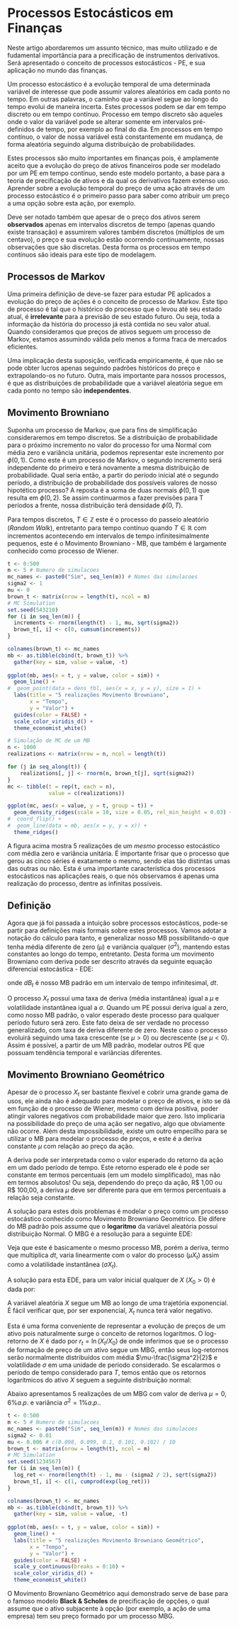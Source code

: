 # Processos Estocásticos em Finanças {#processos-estocasticos}

Neste artigo abordaremos um assunto técnico, mas muito utilizado e de fudamental importância para a precificação de instrumentos derivativos. Será apresentado o conceito de processos estocásticos - PE, e sua aplicação no mundo das finanças.

Um processo estocástico é a evolução temporal de uma determinada variável de interesse que pode assumir valores aleatórios em cada ponto no tempo. Em outras palavras, o caminho que a variável segue ao longo do tempo evolui de maneira incerta. Estes processos podem se dar em tempo discreto ou em tempo contínuo. Processo em tempo discreto são aqueles onde o valor da variável pode se alterar somente em intervalos pré-definidos de tempo, por exemplo ao final do dia. Em processos em tempo contínuo, o valor de nossa variável está constantemente em mudança, de forma aleatória seguindo alguma distribuição de probabilidades.

Estes processos são muito importantes em finanças pois, é amplamente aceito que a evolução do preço de ativos financeiros pode ser modelado por um PE em tempo contínuo, sendo este modelo portanto, a base para a teoria de precificação de ativos e da qual os derivativos fazem extenso uso. Aprender sobre a evolução temporal do preço de uma ação através de um processo estocástico é o primeiro passo para saber como atribuir um preço a uma opção sobre esta ação, por exemplo.

Deve ser notado também que apesar de o preço dos ativos serem **observados** apenas em intervalos discretos de tempo (apenas quando existe transação) e assumirem valores também discretos (múltiplos de um centavo), o preço e sua evolução estão ocorrendo continuamente, nossas observações que são discretas. Desta forma os processos em tempo contínuos são ideais para este tipo de modelagem.

## Processos de Markov {#markov}

Uma primeira definição de deve-se fazer para estudar PE aplicados a evolução do preço de ações é o conceito de processo de Markov. Este tipo de processo é tal que o histórico do processo que o levou até seu estado atual, é **irrelevante** para a previsão de seu estado futuro. Ou seja, toda a informação da história do processo já está contida no seu valor atual. Quando consideramos que preços de ativos seguem um processo de Markov, estamos assumindo válida pelo menos a forma fraca de mercados eficientes.

Uma implicação desta suposição, verificada empiricamente, é que não se pode obter lucros apenas seguindo padrões históricos do preço e extrapolando-os no futuro. Outra, mais importante para nossos processos, é que as distribuições de probabilidade que a variável aleatória segue em cada ponto no tempo são **independentes**.

## Movimento Browniano {#mb}

Suponha um processo de Markov, que para fins de simplificação consideraremos em tempo discretos. Se a distribuição de probabilidade para o próximo incremento no valor do processo for uma Normal com média zero e variância unitária, podemos representar este incremento por $\phi(0, 1)$. Como este é um processo de Markov, o segundo incremento será independente do primeiro e terá novamente a mesma distribuição de probabilidade. Qual seria então, a partir do período inicial até o segundo período, a distribuição de probabilidade dos possíveis valores de nosso hipotético processo? A reposta é a soma de duas normais $\phi(0, 1)$ que resulta em $\phi(0, 2)$. Se assim continuarmos a fazer previsões para T períodos a frente, nossa distribuição terá densidade $\phi(0, T)$. 

Para tempos discretos, $T\in\mathbb{Z}$ este é o processo do passeio aleatório (_Random Walk_), entretanto para tempo contínuo quando $T\in\mathbb{R}$ com incrementos acontecendo em intervalos de tempo infinitesimalmente pequenos, este é o Movimento Browniano - MB, que também é largamente conhecido como processo de Wiener. 

```r
t <- 0:500
m <- 5 # Numero de simulacoes
mc_names <- paste0("Sim", seq_len(m)) # Nomes das simulacoes
sigma2 <- 1
mu <- 0
brown_t <- matrix(nrow = length(t), ncol = m)
# MC Simulation
set.seed(543210)
for (i in seq_len(m)) {
  increments <- rnorm(length(t) - 1, mu, sqrt(sigma2))
  brown_t[, i] <- c(0, cumsum(increments))
}

colnames(brown_t) <- mc_names
mb <- as.tibble(cbind(t, brown_t)) %>% 
  gather(key = sim, value = value, -t)
  
ggplot(mb, aes(x = t, y = value, color = sim)) + 
  geom_line() +
#  geom_point(data = dens_tbl, aes(x = x, y = y), size = 1) +
  labs(title = "5 realizações Movimento Browniano",
       x = "Tempo",
       y = "Valor") +
  guides(color = FALSE) +
  scale_color_viridis_d() +
  theme_economist_white()
```

```r
# Simulação de MC de um MB
n <- 1000
realizations <- matrix(nrow = n, ncol = length(t))

for (j in seq_along(t)) {
    realizations[, j] <- rnorm(n, brown_t[j], sqrt(sigma2))
}
mc <- tibble(t = rep(t, each = n),
             value = c(realizations))

ggplot(mc, aes(x = value, y = t, group = t)) +
  geom_density_ridges(scale = 10, size = 0.05, rel_min_height = 0.03) +
#  coord_flip() +
#  geom_line(data = mb, aes(x = y, y = x)) +
  theme_ridges()
```

A figura acima mostra 5 realizações de um *mesmo* processo estocástico com média zero e variância unitária. É importante frisar que o processo que gerou as cinco séries é exatamente o mesmo, sendo elas tão distintas umas das outras ou não. Esta é uma importante característica dos processos estocásticos nas aplicações reais, o que nós observamos é apenas uma realização do processo, dentre as infinitas possíveis.

## Definição

Agora que já foi passada a intuição sobre processos estocásticos, pode-se partir para definições mais formais sobre estes processos. Vamos adotar a notação do cálculo para tanto, e generalizar nosso MB possibilitando-o que tenha média diferente de zero ($\mu$) e variância qualquer ($\sigma^2$), mantendo estas constantes ao longo do tempo, entretanto. Desta forma um movimento Browniano com deriva pode ser descrito através da seguinte equação diferencial estocástica - EDE:

\begin{equation}
dX_t = \mu dt + \sigma dB_t
(\#eq:mb)
\end{equation}

onde $dB_t$ é nosso MB padrão em um intervalo de tempo infinitesimal, $dt$.

O processo $X_t$ possui uma taxa de deriva (média instantânea) igual a $\mu$ e volatilidade instantânea igual a $\sigma$. Quando um PE possui deriva igual a zero, como nosso MB padrão, o valor esperado deste processo para qualquer período futuro será zero. Este fato deixa de ser verdade no processo generalizado, com taxa de deriva diferente de zero. Neste caso o processo evoluirá seguindo uma taxa crescente (se $\mu > 0$) ou decrescente (se $\mu < 0$). Assim é possível, a partir de um MB padrão, modelar outros PE que possuam tendência temporal e variâncias diferentes.

## Movimento Browniano Geométrico {#mbg}

Apesar de o processo $X_t$ ser bastante flexível e cobrir uma grande gama de usos, ele ainda não é adequado para modelar o preço de ativos, e isto se dá em função de o processo de Wiener, mesmo com deriva positiva, poder atingir valores negativos com probabilidade maior que zero. Isto implicaria na possibilidade do preço de uma ação ser negativo, algo que obviamente não ocorre. Além desta impossibilidade, existe um outro empecilho para se utilizar o MB para modelar o processo de preços, e este é a deriva constante $\mu$ com relação ao preço da ação.

A deriva pode ser interpretada como o valor esperado do retorno da ação em um dado período de tempo. Este retorno esperado ele é pode ser constante em termos percentuais (em um modelo simplificado), mas não em termos absolutos! Ou seja, dependendo do preço da ação, R\$ 1,00 ou R\$ 100,00, a deriva $\mu$ deve ser diferente para que em termos percentuais a relação seja constante.

A solução para estes dois problemas é modelar o preço como um processo estocástico conhecido como Movimento Browniano Geométrico. Ele difere do MB padrão pois assume que o **logaritmo** da variável aleatória possui distribuição Normal.  O MBG é a resolução para a seguinte EDE:

\begin{equation}
dX_t = \mu X_t dt + \sigma X_t dB_t
(\#eq:mbg)
\end{equation}

Veja que este é basicamente o mesmo processo MB, porém a deriva, termo que multiplica $dt$, varia linearmente com o valor do processo ($\mu X_t$) assim como a volatilidade instantânea ($\sigma X_t$).

A solução para esta EDE, para um valor inicial qualquer de $X$ ($X_0 > 0$) é dada por:

\begin{equation}
X_t = X_0\exp\left(\left(\mu-\frac{\sigma^2}{2}\right)t+\sigma B_t\right)
(\#eq:mbgsol)
\end{equation}

A variável aleatória $X$ segue um MB ao longo de uma trajetória exponencial. É fácil verificar que, por ser exponencial, $X_t$ nunca terá valor negativo.

Esta é uma forma conveniente de representar a evolução de preços de um ativo pois naturalmente surge o conceito de retornos logarítmos. O log-retorno de $X$ é dado por $r_t=\ln(X_t/X_0)$ de onde inferimos que se o processo de formação de preço de um ativo segue um MBG, então seus log-retornos serão normalmente distribuídos com média $\mu-\frac{\sigma^2}{2}$ e volatilidade $\sigma$ em uma unidade de período considerado. Se escalarmos o período de tempo considerado para $T$, temos então que os retornos logarítmicos do ativo $X$ seguem a seguinte distribuição normal:

\begin{equation}
r_T \sim\phi\left(\left(\mu-\frac{\sigma^2}{2}\right)T, \sigma^2T\right)
(\#eq:rT)
\end{equation}

Abaixo apresentamos 5 realizações de um MBG com valor de deriva $\mu = 0,6\% a.p.$ e variância $\sigma^2=1\% a.p.$.

```r
t <- 0:500
m <- 5 # Numero de simulacoes
mc_names <- paste0("Sim", seq_len(m)) # Nomes das simulacoes
sigma2 <- 0.01
mu <- 0.006 # c(0.098, 0.099, 0.1, 0.101, 0.102) / 10
brown_t <- matrix(nrow = length(t), ncol = m)
# MC Simulation
set.seed(1234567)
for (i in seq_len(m)) {
  log_ret <- rnorm(length(t) - 1, mu - (sigma2 / 2), sqrt(sigma2))
  brown_t[, i] <- c(1, cumprod(exp(log_ret)))
}

colnames(brown_t) <- mc_names
mb <- as.tibble(cbind(t, brown_t)) %>% 
  gather(key = sim, value = value, -t)
  
ggplot(mb, aes(x = t, y = value, color = sim)) + 
  geom_line() +
  labs(title = "5 realizações Movimento Browniano Geométrico",
       x = "Tempo",
       y = "Valor") +
  guides(color = FALSE) +
  scale_y_continuous(breaks = 0:10) +
  scale_color_viridis_d() +
  theme_economist_white()
```

O Movimento Browniano Geométrico aqui demonstrado serve de base para o famoso modelo **Black \& Scholes** de precificação de opções, o qual assume que o ativo subjacente à opção (por exemplo, a ação de uma empresa) tem seu preço formado por um processo MBG.